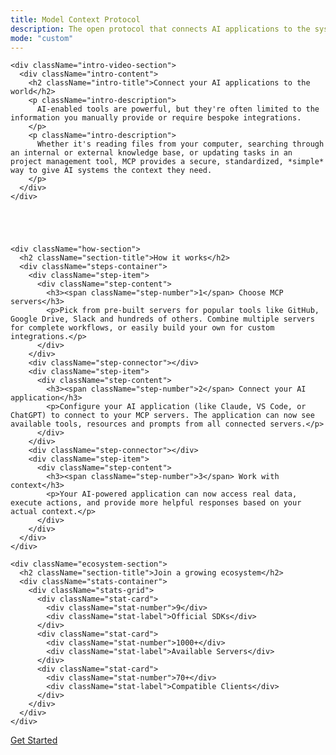 ```yaml
---
title: Model Context Protocol
description: The open protocol that connects AI applications to the systems where context lives
mode: "custom"
---
```


<div className="landing-page">
  <div className="hero-section">

    <div className="intro-video-section">
      <div className="intro-content">
        <h2 className="intro-title">Connect your AI applications to the world</h2>
        <p className="intro-description">
          AI-enabled tools are powerful, but they're often limited to the information you manually provide or require bespoke integrations.
        </p>
        <p className="intro-description">
          Whether it's reading files from your computer, searching through an internal or external knowledge base, or updating tasks in an project management tool, MCP provides a secure, standardized, *simple* way to give AI systems the context they need.
        </p>
      </div>
    </div>





    <div className="how-section">
      <h2 className="section-title">How it works</h2>
      <div className="steps-container">
        <div className="step-item">
          <div className="step-content">
            <h3><span className="step-number">1</span> Choose MCP servers</h3>
            <p>Pick from pre-built servers for popular tools like GitHub, Google Drive, Slack and hundreds of others. Combine multiple servers for complete workflows, or easily build your own for custom integrations.</p>
          </div>
        </div>
        <div className="step-connector"></div>
        <div className="step-item">
          <div className="step-content">
            <h3><span className="step-number">2</span> Connect your AI application</h3>
            <p>Configure your AI application (like Claude, VS Code, or ChatGPT) to connect to your MCP servers. The application can now see available tools, resources and prompts from all connected servers.</p>
          </div>
        </div>
        <div className="step-connector"></div>
        <div className="step-item">
          <div className="step-content">
            <h3><span className="step-number">3</span> Work with context</h3>
            <p>Your AI-powered application can now access real data, execute actions, and provide more helpful responses based on your actual context.</p>
          </div>
        </div>
      </div>
    </div>

    <div className="ecosystem-section">
      <h2 className="section-title">Join a growing ecosystem</h2>
      <div className="stats-container">
        <div className="stats-grid">
          <div className="stat-card">
            <div className="stat-number">9</div>
            <div className="stat-label">Official SDKs</div>
          </div>
          <div className="stat-card">
            <div className="stat-number">1000+</div>
            <div className="stat-label">Available Servers</div>
          </div>
          <div className="stat-card">
            <div className="stat-number">70+</div>
            <div className="stat-label">Compatible Clients</div>
          </div>
        </div>
      </div>
    </div>

  </div>
   <div className="cta-buttons">
      <a href="/docs/getting-started/intro" className="cta-primary">
        Get Started
      </a>
    </div>
</div>
